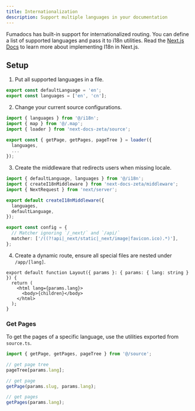 ```yaml
---
title: Internationalization
description: Support multiple languages in your documentation
---
```


Fumadocs has built-in support for internationalized routing.
You can define a list of supported languages and pass it to i18n utilities. Read
the
[Next.js Docs](https://nextjs.org/docs/app/building-your-application/routing/internationalization)
to learn more about implementing I18n in Next.js.

## Setup

1. Put all supported languages in a file.

```ts title="i18n.ts"
export const defaultLanguage = 'en';
export const languages = ['en', 'cn'];
```

2. Change your current source configurations.

```ts title="source.ts"
import { languages } from '@/i18n';
import { map } from '@/.map';
import { loader } from 'next-docs-zeta/source';

export const { getPage, getPages, pageTree } = loader({
  languages,
  ...
});
```

3. Create the middleware that redirects users when missing locale.

```ts title="middleware.ts"
import { defaultLanguage, languages } from '@/i18n';
import { createI18nMiddleware } from 'next-docs-zeta/middleware';
import { NextRequest } from 'next/server';

export default createI18nMiddleware({
  languages,
  defaultLanguage,
});

export const config = {
  // Matcher ignoring `/_next/` and `/api/`
  matcher: ['/((?!api|_next/static|_next/image|favicon.ico).*)'],
};
```

4. Create a dynamic route, ensure all special files are nested under
   `/app/[lang]`.

```tsx title="app/[lang]/layout.tsx"
export default function Layout({ params }: { params: { lang: string } }) {
  return (
    <html lang={params.lang}>
      <body>{children}</body>
    </html>
  );
}
```

### Get Pages

To get the pages of a specific language, use the utilities exported from
`source.ts`.

```ts
import { getPage, getPages, pageTree } from '@/source';

// get page tree
pageTree[params.lang];

// get page
getPage(params.slug, params.lang);

// get pages
getPages(params.lang);
```
